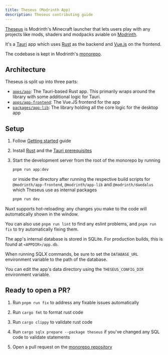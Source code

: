 ```yaml
---
title: Theseus (Modrinth App)
description: Theseus contributing guide
---
```



[Theseus](https://modrinth.com/app) is Modrinth's Minecraft launcher that lets users play with any projects like mods, shaders and modpacks aviable on [Modrinth](https://modrinth.com/).

It's a [Tauri](https://v2.tauri.app/) app which uses [Rust](https://rust-lang.org) as the backend and [Vue.js](https://vuejs.org/) on the frontend.

The codebase is kept in Modrinth's [monorepo](https://github.com/modrinth/code).

## Architecture

Theseus is split up into three parts:

- [`apps/app`](https://github.com/modrinth/code/tree/main/apps/app): The Tauri-based Rust app. This primarily wraps around the library with some additional logic for Tauri.
- [`apps/app-frontend`](https://github.com/modrinth/code/tree/main/apps/app-frontend): The Vue.JS frontend for the app
- [`packages/app-lib`](https://github.com/modrinth/code/tree/main/packages/app-lib): The library holding all the core logic for the desktop app


## Setup

<Steps>

1. Follow [Getting started](/contributing/getting-started#installation) guide

2. Install [Rust](https://www.rust-lang.org/) and the [Tauri prerequisites](https://v2.tauri.app/start/prerequisites/)

3. Start the development server from the root of the monorepo by running
    ```bash
    pnpm run app:dev
    ```
    
    or inside the directory after running the respective build scripts for `@modrinth/app-frontend`, `@modrinth/app-lib` and `@modrinth/daedalus` which Theseus use as internal packages
    
    ```bash
    pnpm run dev
    ```

</Steps>

Nuxt supports hot-reloading: any changes you make to the code will automatically shown in the window.

You can also use `pnpm run lint` to find any eslint problems, and `pnpm run fix` to try automatically fixing them.

The app's internal database is stored in SQLite. For production builds, this is found at `<APPDIR>/app.db`.

When running SQLX commands, be sure to set the `DATABASE_URL` environment variable to the path of the database.

You can edit the app's data directory using the `THESEUS_CONFIG_DIR` environment variable.

## Ready to open a PR?

<Steps>

1. Run `pnpm run fix` to address any fixable issues automatically

2. Run `cargo fmt` to format rust code

3. Run `cargo clippy` to validate rust code

4. Run `cargo sqlx prepare --package theseus` if you've changed any SQL code to validate statements

5. Open a pull request on the [monorepo repository](https://github.com/modrinth/code)

</Steps>
